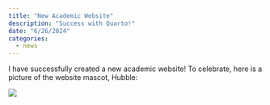 ```yaml
---
title: "New Academic Website"
description: "Success with Quarto!"
date: "6/26/2024"
categories:
  - news
---
```


I have successfully created a new academic website! To celebrate, here is a picture of the website mascot, Hubble:

![](/images/hubble1.jpg){fig-align="center"}
